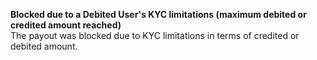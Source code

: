   
<Card title="002999" href="/errors/codes/002999">  

 **Blocked due to a Debited User's KYC limitations (maximum debited or credited amount reached)**  
 The payout was blocked due to KYC limitations in terms of credited or debited amount.  

</Card>